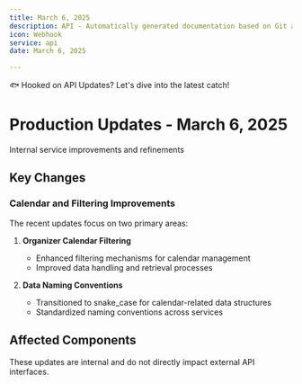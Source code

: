 ```yaml
---
title: March 6, 2025
description: API - Automatically generated documentation based on Git activity.
icon: Webhook
service: api
date: March 6, 2025

---
```


🐟 Hooked on API Updates? Let's dive into the latest catch!

# Production Updates - March 6, 2025

<Callout type="info">
  Internal service improvements and refinements
</Callout>

## Key Changes

### Calendar and Filtering Improvements

The recent updates focus on two primary areas:

1. **Organizer Calendar Filtering**

   - Enhanced filtering mechanisms for calendar management
   - Improved data handling and retrieval processes

2. **Data Naming Conventions**

   - Transitioned to snake_case for calendar-related data structures
   - Standardized naming conventions across services

## Affected Components

<Files>
  <Folder name="meeting_bot">
    <Folder name="recording_server">
      <File name="browser.ts" />
      <Folder name="state-machine">
        <Folder name="states">
          <File name="error-state.ts" />
          <File name="initialization-state.ts" />
          <File name="recording-state.ts" />
        </Folder>
      </Folder>
    </Folder>
  </Folder>
  <Folder name="api_server">
    <Folder name="baas_engine">
      <File name="calendar/data/get.rs" />
    </Folder>
  </Folder>
</Files>

<Callout type="warn">
  These updates are internal and do not directly impact external API interfaces.
</Callout>